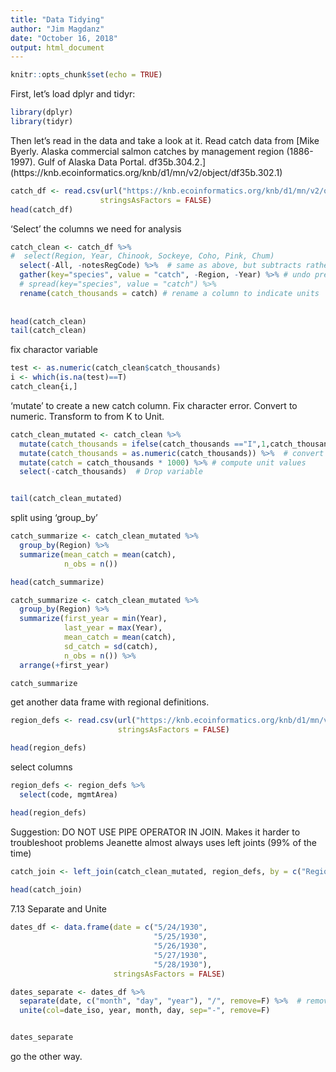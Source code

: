 ```yaml
---
title: "Data Tidying"
author: "Jim Magdanz"
date: "October 16, 2018"
output: html_document
---
```


```r
knitr::opts_chunk$set(echo = TRUE)
```

First, let’s load dplyr and tidyr:

```r
library(dplyr)
library(tidyr)
```

Then let’s read in the data and take a look at it. Read catch data from [Mike Byerly. Alaska commercial salmon catches by management region (1886- 1997). Gulf of Alaska Data Portal. df35b.304.2.] (https://knb.ecoinformatics.org/knb/d1/mn/v2/object/df35b.302.1)

```r
catch_df <- read.csv(url("https://knb.ecoinformatics.org/knb/d1/mn/v2/object/df35b.302.1", method = "libcurl"),
                    stringsAsFactors = FALSE)
head(catch_df)
```
'Select' the columns we need for analysis

```r
catch_clean <- catch_df %>%
#  select(Region, Year, Chinook, Sockeye, Coho, Pink, Chum)
  select(-All, -notesRegCode) %>%  # same as above, but subtracts rather than includes columns 
  gather(key="species", value = "catch", -Region, -Year) %>% # undo previous
  # spread(key="species", value = "catch") %>%
  rename(catch_thousands = catch) # rename a column to indicate units
  
  
head(catch_clean)
tail(catch_clean)

```
fix charactor variable
```r
test <- as.numeric(catch_clean$catch_thousands)
i <- which(is.na(test)==T)
catch_clean{i,]
```

'mutate' to create a new catch column. Fix character error. Convert to numeric. Transform to from K to Unit.


```r
catch_clean_mutated <- catch_clean %>%
  mutate(catch_thousands = ifelse(catch_thousands =="I",1,catch_thousands)) %>%  # correct OCR error
  mutate(catch_thousands = as.numeric(catch_thousands)) %>%  # convert to numeric
  mutate(catch = catch_thousands * 1000) %>% # compute unit values 
  select(-catch_thousands)  # Drop variable


tail(catch_clean_mutated)

```

split using 'group_by'

```r
catch_summarize <- catch_clean_mutated %>% 
  group_by(Region) %>% 
  summarize(mean_catch = mean(catch),
            n_obs = n())

head(catch_summarize)
```

```r
catch_summarize <- catch_clean_mutated %>% 
  group_by(Region) %>% 
  summarize(first_year = min(Year),
            last_year = max(Year),
            mean_catch = mean(catch),
            sd_catch = sd(catch),
            n_obs = n()) %>% 
  arrange(+first_year)

catch_summarize

```

get another data frame with regional definitions.

```r

region_defs <- read.csv(url("https://knb.ecoinformatics.org/knb/d1/mn/v2/object/df35b.303.1", method = "libcurl"),
                        stringsAsFactors = FALSE)

head(region_defs)

```

select columns

``` r
region_defs <- region_defs %>% 
  select(code, mgmtArea)

head(region_defs)

```
Suggestion: DO NOT USE PIPE OPERATOR IN JOIN. Makes it harder to troubleshoot problems
Jeanette almost always uses left joints (99% of the time)

``` r

catch_join <- left_join(catch_clean_mutated, region_defs, by = c("Region" = "code"))
  
head(catch_join)

```

7.13 Separate and Unite

```r

dates_df <- data.frame(date = c("5/24/1930",
                                "5/25/1930",
                                "5/26/1930",
                                "5/27/1930",
                                "5/28/1930"),
                       stringsAsFactors = FALSE)

dates_separate <- dates_df %>% 
  separate(date, c("month", "day", "year"), "/", remove=F) %>%  # remove switch keeps source column
  unite(col=date_iso, year, month, day, sep="-", remove=F)


dates_separate
```

go the other way.

```r




```





